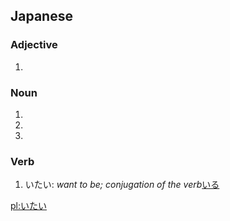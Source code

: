 ==Japanese==
===Adjective===
{{ja-adj|h|rom=itai|decl=い}}
# {{japdef|痛い|[[painful]]}}
===Noun===
{{ja-noun|h|rom=itai}}

# {{japdef|遺体|[[remains]], [[corpse]]}}
# {{japdef|異体|[[variant]] form}}
# {{japdef|衣帯|[[garment]]s}}
===Verb===
{{ja-verb|h|rom=itai}}
# いたい: ''want to be; conjugation of the verb ''[[いる]]

[[pl:いたい]]